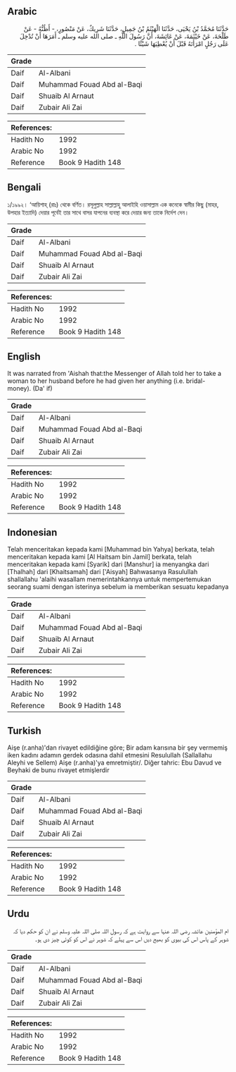 ## Arabic


<div dir="rtl" lang="ar" style={{fontSize:'larger',backgroundColor:'#f8f9fa',padding:20}}>
حَدَّثَنَا مُحَمَّدُ بْنُ يَحْيَى، حَدَّثَنَا الْهَيْثَمُ بْنُ جَمِيلٍ، حَدَّثَنَا شَرِيكٌ، عَنْ مَنْصُورٍ، - أَظُنُّهُ - عَنْ طَلْحَةَ، عَنْ خَيْثَمَةَ، عَنْ عَائِشَةَ، أَنَّ رَسُولَ اللَّهِ ـ صلى الله عليه وسلم ـ أَمَرَهَا أَنْ تُدْخِلَ عَلَى رَجُلٍ امْرَأَتَهُ قَبْلَ أَنْ يُعْطِيَهَا شَيْئًا ‏.‏
</div>
<div style={{backgroundColor:'#f8f9fa',padding:20, marginBottom: 10}}><table> <thead> <tr> <th>Grade</th> <th></th> </tr> </thead> <tbody> <tr><td>Daif</td><td>Al-Albani</td></tr><tr><td>Daif</td><td>Muhammad Fouad Abd al-Baqi</td></tr><tr><td>Daif</td><td>Shuaib Al Arnaut</td></tr><tr><td>Daif</td><td>Zubair Ali Zai</td></tr></tbody></table><table> <thead> <tr> <th>References:</th> <th></th> </tr> </thead> <tbody><tr><td>Hadith No</td><td>1992</td></tr><tr><td>Arabic No</td><td>1992</td></tr><tr><td>Reference</td><td>Book 9 Hadith 148</td></tr></tbody></table></div>

## Bengali


<div dir="ltr" lang="bn" style={{fontSize:'larger',backgroundColor:'#f8f9fa',padding:20}}>
১/১৯৯২। ‘আয়িশাহ্ (রাঃ) থেকে বর্ণিত। রসূলুল্লাহ সাল্লাল্লাহু আলাইহি ওয়াসাল্লাম এক কনেকে স্বামীর কিছু (মাহর, উপহার ইত্যাদি) দেয়ার পূর্বেই তার সাথে বাসর যাপনের ব্যবস্থা করে দেয়ার জন্য তাকে নির্দেশ দেন।
</div>
<div style={{backgroundColor:'#f8f9fa',padding:20, marginBottom: 10}}><table> <thead> <tr> <th>Grade</th> <th></th> </tr> </thead> <tbody> <tr><td>Daif</td><td>Al-Albani</td></tr><tr><td>Daif</td><td>Muhammad Fouad Abd al-Baqi</td></tr><tr><td>Daif</td><td>Shuaib Al Arnaut</td></tr><tr><td>Daif</td><td>Zubair Ali Zai</td></tr></tbody></table><table> <thead> <tr> <th>References:</th> <th></th> </tr> </thead> <tbody><tr><td>Hadith No</td><td>1992</td></tr><tr><td>Arabic No</td><td>1992</td></tr><tr><td>Reference</td><td>Book 9 Hadith 148</td></tr></tbody></table></div>

## English


<div dir="ltr" lang="en" style={{fontSize:'larger',backgroundColor:'#f8f9fa',padding:20}}>
It was narrated from 'Aishah that:the Messenger of Allah told her to take a woman to her husband before he had given her anything (i.e. bridal-money). (Da' if)
</div>
<div style={{backgroundColor:'#f8f9fa',padding:20, marginBottom: 10}}><table> <thead> <tr> <th>Grade</th> <th></th> </tr> </thead> <tbody> <tr><td>Daif</td><td>Al-Albani</td></tr><tr><td>Daif</td><td>Muhammad Fouad Abd al-Baqi</td></tr><tr><td>Daif</td><td>Shuaib Al Arnaut</td></tr><tr><td>Daif</td><td>Zubair Ali Zai</td></tr></tbody></table><table> <thead> <tr> <th>References:</th> <th></th> </tr> </thead> <tbody><tr><td>Hadith No</td><td>1992</td></tr><tr><td>Arabic No</td><td>1992</td></tr><tr><td>Reference</td><td>Book 9 Hadith 148</td></tr></tbody></table></div>

## Indonesian


<div dir="ltr" lang="id" style={{fontSize:'larger',backgroundColor:'#f8f9fa',padding:20}}>
Telah menceritakan kepada kami [Muhammad bin Yahya] berkata, telah menceritakan kepada kami [Al Haitsam bin Jamil] berkata, telah menceritakan kepada kami [Syarik] dari [Manshur] ia menyangka dari [Thalhah] dari [Khaitsamah] dari ['Aisyah] Bahwasanya Rasulullah shallallahu 'alaihi wasallam memerintahkannya untuk mempertemukan seorang suami dengan isterinya sebelum ia memberikan sesuatu kepadanya
</div>
<div style={{backgroundColor:'#f8f9fa',padding:20, marginBottom: 10}}><table> <thead> <tr> <th>Grade</th> <th></th> </tr> </thead> <tbody> <tr><td>Daif</td><td>Al-Albani</td></tr><tr><td>Daif</td><td>Muhammad Fouad Abd al-Baqi</td></tr><tr><td>Daif</td><td>Shuaib Al Arnaut</td></tr><tr><td>Daif</td><td>Zubair Ali Zai</td></tr></tbody></table><table> <thead> <tr> <th>References:</th> <th></th> </tr> </thead> <tbody><tr><td>Hadith No</td><td>1992</td></tr><tr><td>Arabic No</td><td>1992</td></tr><tr><td>Reference</td><td>Book 9 Hadith 148</td></tr></tbody></table></div>

## Turkish


<div dir="ltr" lang="tr" style={{fontSize:'larger',backgroundColor:'#f8f9fa',padding:20}}>
Aişe (r.anha)'dan rivayet edildiğine göre; Bir adam karısına bir şey vermemiş iken kadını adamın gerdek odasına dahil etmesini Resulullah (Sallallahu Aleyhi ve Sellem) Aişe (r.anha)'ya emretmiştir/. Diğer tahric: Ebu Davud ve Beyhaki de bunu rivayet etmişlerdir
</div>
<div style={{backgroundColor:'#f8f9fa',padding:20, marginBottom: 10}}><table> <thead> <tr> <th>Grade</th> <th></th> </tr> </thead> <tbody> <tr><td>Daif</td><td>Al-Albani</td></tr><tr><td>Daif</td><td>Muhammad Fouad Abd al-Baqi</td></tr><tr><td>Daif</td><td>Shuaib Al Arnaut</td></tr><tr><td>Daif</td><td>Zubair Ali Zai</td></tr></tbody></table><table> <thead> <tr> <th>References:</th> <th></th> </tr> </thead> <tbody><tr><td>Hadith No</td><td>1992</td></tr><tr><td>Arabic No</td><td>1992</td></tr><tr><td>Reference</td><td>Book 9 Hadith 148</td></tr></tbody></table></div>

## Urdu


<div dir="rtl" lang="ur" style={{fontSize:'larger',backgroundColor:'#f8f9fa',padding:20}}>
ام المؤمنین عائشہ رضی اللہ عنہا سے روایت ہے کہ رسول اللہ صلی اللہ علیہ وسلم نے ان کو حکم دیا کہ شوہر کے پاس اس کی بیوی کو بھیج دیں اس سے پہلے کہ شوہر نے اس کو کوئی چیز دی ہو۔
</div>
<div style={{backgroundColor:'#f8f9fa',padding:20, marginBottom: 10}}><table> <thead> <tr> <th>Grade</th> <th></th> </tr> </thead> <tbody> <tr><td>Daif</td><td>Al-Albani</td></tr><tr><td>Daif</td><td>Muhammad Fouad Abd al-Baqi</td></tr><tr><td>Daif</td><td>Shuaib Al Arnaut</td></tr><tr><td>Daif</td><td>Zubair Ali Zai</td></tr></tbody></table><table> <thead> <tr> <th>References:</th> <th></th> </tr> </thead> <tbody><tr><td>Hadith No</td><td>1992</td></tr><tr><td>Arabic No</td><td>1992</td></tr><tr><td>Reference</td><td>Book 9 Hadith 148</td></tr></tbody></table></div>